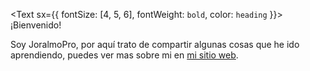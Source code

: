 <Text sx={{ fontSize: [4, 5, 6], fontWeight: `bold`, color: `heading` }}>
  ¡Bienvenido!
</Text>

Soy JoralmoPro, por aquí trato de compartir algunas cosas que he ido aprendiendo, puedes ver mas sobre mi en [mi sitio web](https://joralmo.pro).
